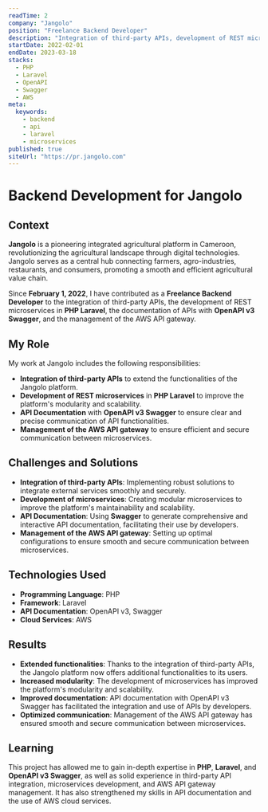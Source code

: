 ```yaml
---
readTime: 2
company: "Jangolo"
position: "Freelance Backend Developer"
description: "Integration of third-party APIs, development of REST microservices in PHP Laravel, API documentation with OpenAPI v3 Swagger, and management of the AWS API gateway."
startDate: 2022-02-01
endDate: 2023-03-18
stacks:
  - PHP
  - Laravel
  - OpenAPI
  - Swagger
  - AWS
meta:
  keywords:
    - backend
    - api
    - laravel
    - microservices
published: true
siteUrl: "https://pr.jangolo.com"
---
```


# Backend Development for Jangolo

## Context

**Jangolo** is a pioneering integrated agricultural platform in Cameroon, revolutionizing the agricultural landscape through digital technologies. Jangolo serves as a central hub connecting farmers, agro-industries, restaurants, and consumers, promoting a smooth and efficient agricultural value chain.

Since **February 1, 2022**, I have contributed as a **Freelance Backend Developer** to the integration of third-party APIs, the development of REST microservices in **PHP Laravel**, the documentation of APIs with **OpenAPI v3 Swagger**, and the management of the AWS API gateway.

## My Role

My work at Jangolo includes the following responsibilities:

- **Integration of third-party APIs** to extend the functionalities of the Jangolo platform.
- **Development of REST microservices** in **PHP Laravel** to improve the platform's modularity and scalability.
- **API Documentation** with **OpenAPI v3 Swagger** to ensure clear and precise communication of API functionalities.
- **Management of the AWS API gateway** to ensure efficient and secure communication between microservices.

## Challenges and Solutions

- **Integration of third-party APIs**: Implementing robust solutions to integrate external services smoothly and securely.
- **Development of microservices**: Creating modular microservices to improve the platform's maintainability and scalability.
- **API Documentation**: Using **Swagger** to generate comprehensive and interactive API documentation, facilitating their use by developers.
- **Management of the AWS API gateway**: Setting up optimal configurations to ensure smooth and secure communication between microservices.

## Technologies Used

- **Programming Language**: PHP
- **Framework**: Laravel
- **API Documentation**: OpenAPI v3, Swagger
- **Cloud Services**: AWS

## Results

- **Extended functionalities**: Thanks to the integration of third-party APIs, the Jangolo platform now offers additional functionalities to its users.
- **Increased modularity**: The development of microservices has improved the platform's modularity and scalability.
- **Improved documentation**: API documentation with OpenAPI v3 Swagger has facilitated the integration and use of APIs by developers.
- **Optimized communication**: Management of the AWS API gateway has ensured smooth and secure communication between microservices.

## Learning

This project has allowed me to gain in-depth expertise in **PHP**, **Laravel**, and **OpenAPI v3 Swagger**, as well as solid experience in third-party API integration, microservices development, and AWS API gateway management. It has also strengthened my skills in API documentation and the use of AWS cloud services.
